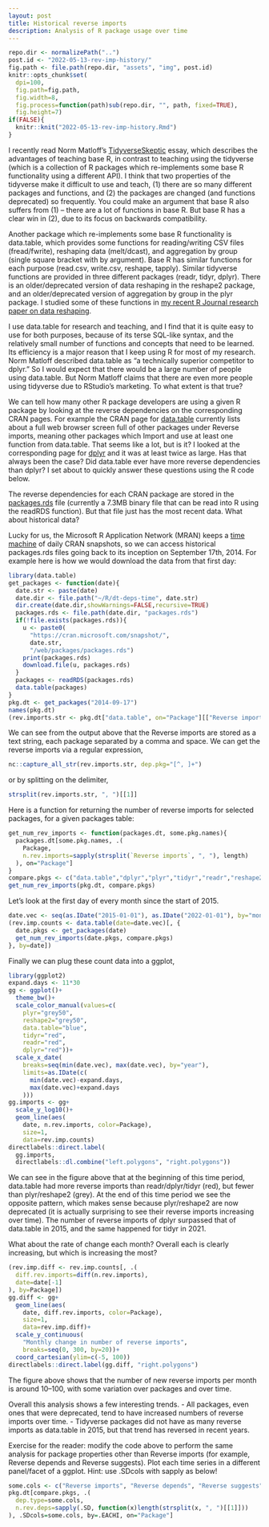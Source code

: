 ```yaml
---
layout: post
title: Historical reverse imports
description: Analysis of R package usage over time
---
```


```r
repo.dir <- normalizePath("..")
post.id <- "2022-05-13-rev-imp-history/"
fig.path <- file.path(repo.dir, "assets", "img", post.id)
knitr::opts_chunk$set(
  dpi=100,
  fig.path=fig.path,
  fig.width=8,
  fig.process=function(path)sub(repo.dir, "", path, fixed=TRUE),
  fig.height=7)
if(FALSE){
  knitr::knit("2022-05-13-rev-imp-history.Rmd")
}
```

I recently read Norm Matloff's
[TidyverseSkeptic](https://github.com/matloff/TidyverseSkeptic) essay,
which describes the advantages of teaching base R, in contrast to
teaching using the tidyverse (which is a collection of R packages
which re-implements some base R functionality using a different API).
I think that two properties of the tidyverse make it difficult
to use and teach, (1) there are so many different packages and
functions, and (2) the packages are changed (and functions deprecated)
so frequently. You could make an argument that base R also suffers
from (1) -- there are a lot of functions in base R. But base R has a
clear win in (2), due to its focus on backwards compatibility. 

Another package which re-implements some base R functionality is
data.table, which provides some functions for reading/writing CSV
files (fread/fwrite), reshaping data (melt/dcast), and aggregation by
group (single square bracket with by argument). Base R has similar
functions for each purpose (read.csv, write.csv, reshape,
tapply). Similar tidyverse functions are provided in three different
packages (readr, tidyr, dplyr). There is an older/deprecated version
of data reshaping in the reshape2 package, and an older/deprecated
version of aggregation by group in the plyr package. I studied some of
these functions in [my recent R Journal research paper on data
reshaping](https://journal.r-project.org/archive/2021/RJ-2021-029/index.html).

I use data.table for research and teaching, and I find that it is
quite easy to use for both purposes, because of its terse SQL-like
syntax, and the relatively small number of functions and concepts that
need to be learned. Its efficiency is a major reason that I keep using
R for most of my research. Norm Matloff described data.table as "a
technically superior competitor to dplyr." So I would expect that
there would be a large number of people using data.table. But Norm
Matloff claims that there are even more people using tidyverse due to
RStudio's marketing. To what extent is that true? 

We can tell how many other R package developers are using a given R
package by looking at the reverse dependencies on the corresponding
CRAN pages. For example the CRAN page for
[data.table](https://cloud.r-project.org/web/packages/data.table/)
currently lists about a full web browser screen full of other packages
under Reverse imports, meaning other packages which Import and use at
least one function from data.table. That seems like a lot, but is it?
I looked at the corresponding page for
[dplyr](https://cloud.r-project.org/web/packages/dplyr/) and it was at
least twice as large. Has that always been the case? Did data.table
ever have more reverse dependencies than dplyr? I set about to quickly
answer these questions using the R code below.

The reverse dependencies for each CRAN package are stored in the
[packages.rds](https://cloud.r-project.org/web/packages/packages.rds)
file (currently a 7.3MB binary file that can be read into R using the
readRDS function). But that file just has the most recent data. What
about historical data?

Lucky for us, the Microsoft R Application Network (MRAN) keeps a [time
machine](https://mran.microsoft.com/documents/rro/reproducibility#timemachine)
of daily CRAN snapshots, so we can access historical packages.rds
files going back to its inception on September 17th, 2014. 
For example here is how we would download the data from that first day:

```r
library(data.table)
get_packages <- function(date){
  date.str <- paste(date)
  date.dir <- file.path("~/R/dt-deps-time", date.str)
  dir.create(date.dir,showWarnings=FALSE,recursive=TRUE)
  packages.rds <- file.path(date.dir, "packages.rds")
  if(!file.exists(packages.rds)){
    u <- paste0(
      "https://cran.microsoft.com/snapshot/",
      date.str,
      "/web/packages/packages.rds")
    print(packages.rds)
    download.file(u, packages.rds)
  }
  packages <- readRDS(packages.rds)
  data.table(packages)
}
pkg.dt <- get_packages("2014-09-17")
names(pkg.dt)
(rev.imports.str <- pkg.dt["data.table", on="Package"][["Reverse imports"]])
```

We can see from the output above that the Reverse imports are stored
as a text string, each package separated by a comma and space. We can
get the reverse imports via a regular expression,

```r
nc::capture_all_str(rev.imports.str, dep.pkg="[^, ]+")
```

or by splitting on the delimiter,

```r
strsplit(rev.imports.str, ", ")[[1]]
```

Here is a function for returning the number of reverse imports for
selected packages, for a given packages table:

```r
get_num_rev_imports <- function(packages.dt, some.pkg.names){
  packages.dt[some.pkg.names, .(
    Package,
    n.rev.imports=sapply(strsplit(`Reverse imports`, ", "), length)
  ), on="Package"]
}
compare.pkgs <- c("data.table","dplyr","plyr","tidyr","readr","reshape2")
get_num_rev_imports(pkg.dt, compare.pkgs)
```

Let's look at the first day of every month since the start of 2015.

```r
date.vec <- seq(as.IDate("2015-01-01"), as.IDate("2022-01-01"), by="month")
(rev.imp.counts <- data.table(date=date.vec)[, {
  date.pkgs <- get_packages(date)
  get_num_rev_imports(date.pkgs, compare.pkgs)
}, by=date])
```

Finally we can plug these count data into a ggplot,

```r
library(ggplot2)
expand.days <- 11*30
gg <- ggplot()+
  theme_bw()+
  scale_color_manual(values=c(
    plyr="grey50",
    reshape2="grey50",
    data.table="blue",
    tidyr="red",
    readr="red",
    dplyr="red"))+
  scale_x_date(
    breaks=seq(min(date.vec), max(date.vec), by="year"),
    limits=as.IDate(c(
      min(date.vec)-expand.days,
      max(date.vec)+expand.days
    )))
gg.imports <- gg+
  scale_y_log10()+
  geom_line(aes(
    date, n.rev.imports, color=Package),
    size=1,
    data=rev.imp.counts)
directlabels::direct.label(
  gg.imports,
  directlabels::dl.combine("left.polygons", "right.polygons"))
```

We can see in the figure above that at the beginning of this time
period, data.table had more reverse imports than readr/dplyr/tidyr
(red), but fewer than plyr/reshape2 (grey). At the end of this time
period we see the opposite pattern, which makes sense because
plyr/reshape2 are now deprecated (it is actually surprising to see
their reverse imports increasing over time). The number of reverse
imports of dplyr surpassed that of data.table in 2015, and the same
happened for tidyr in 2021.

What about the rate of change each month? Overall each is clearly
increasing, but which is increasing the most?

```r
(rev.imp.diff <- rev.imp.counts[, .(
  diff.rev.imports=diff(n.rev.imports),
  date=date[-1]
), by=Package])
gg.diff <- gg+
  geom_line(aes(
    date, diff.rev.imports, color=Package),
    size=1,
    data=rev.imp.diff)+
  scale_y_continuous(
    "Monthly change in number of reverse imports",
    breaks=seq(0, 300, by=20))+
  coord_cartesian(ylim=c(-5, 100))
directlabels::direct.label(gg.diff, "right.polygons")
```

The figure above shows that the number of new reverse imports per
month is around 10--100, with some variation over packages and over
time.

Overall this analysis shows a few interesting trends. 
- All packages, even ones that were deprecated, tend to have increased
  numbers of reverse imports over time.
- Tidyverse packages did not have as many reverse imports as
  data.table in 2015, but that trend has reversed in recent years.

Exercise for the reader: modify the code above to perform the same
analysis for package properties other than Reverse imports (for
example, Reverse depends and Reverse suggests). Plot each time series
in a different panel/facet of a ggplot. Hint: use .SDcols with sapply
as below!

```r
some.cols <- c("Reverse imports", "Reverse depends", "Reverse suggests")
pkg.dt[compare.pkgs, .(
  dep.type=some.cols,
  n.rev.deps=sapply(.SD, function(x)length(strsplit(x, ", ")[[1]]))
), .SDcols=some.cols, by=.EACHI, on="Package"]
```
